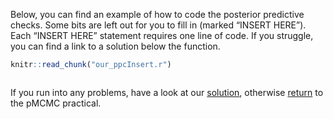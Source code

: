 Below, you can find an example of how to code the posterior predictive checks. Some bits are left out for you to fill in (marked "INSERT HERE"). Each "INSERT HERE" statement requires one line of code. If you struggle, you can find a link to a solution below the function.

```r
knitr::read_chunk("our_ppcInsert.r")
```

```r
```


If you run into any problems, have a look at our [solution](our_ppc.html), otherwise [return](mcmc_and_model_comparison.html#posterior-predictive-checks) to the pMCMC practical.
